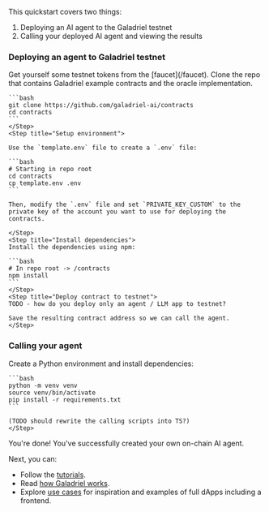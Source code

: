 
This quickstart covers two things:

1. Deploying an AI agent to the Galadriel testnet
2. Calling your deployed AI agent and viewing the results

### Deploying an agent to Galadriel testnet

<Steps>
    <Step title="Testnet tokens">
    Get yourself some testnet tokens from the [faucet](/faucet).
    </Step>
    <Step title="Clone repository">
    Clone the repo that contains Galadriel example contracts and the oracle implementation.

    ```bash
    git clone https://github.com/galadriel-ai/contracts
    cd contracts
    ```
    </Step>
    <Step title="Setup environment">

    Use the `template.env` file to create a `.env` file:

    ```bash
    # Starting in repo root
    cd contracts
    cp template.env .env
    ```

    Then, modify the `.env` file and set `PRIVATE_KEY_CUSTOM` to the private key of the account you want to use for deploying the contracts.

    </Step>
    <Step title="Install dependencies">
    Install the dependencies using npm:

    ```bash
    # In repo root -> /contracts
    npm install
    ```
    </Step>
    <Step title="Deploy contract to testnet">
    TODO - how do you deploy only an agent / LLM app to testnet?

    Save the resulting contract address so we can call the agent.
    </Step>
</Steps>

### Calling your agent

<Steps>
    <Step title="Install dependencies">
    Create a Python environment and install dependencies:

    ```bash
    python -m venv venv
    source venv/bin/activate
    pip install -r requirements.txt
    ```

    (TODO should rewrite the calling scripts into TS?)
    </Step>
</Steps>

You're done! You've successfully created your own on-chain AI agent.

Next, you can:

* Follow the [tutorials](/tutorials).
* Read [how Galadriel works](/how-it-works).
* Explore [use cases](/use-cases) for inspiration and examples of full dApps including a frontend.
